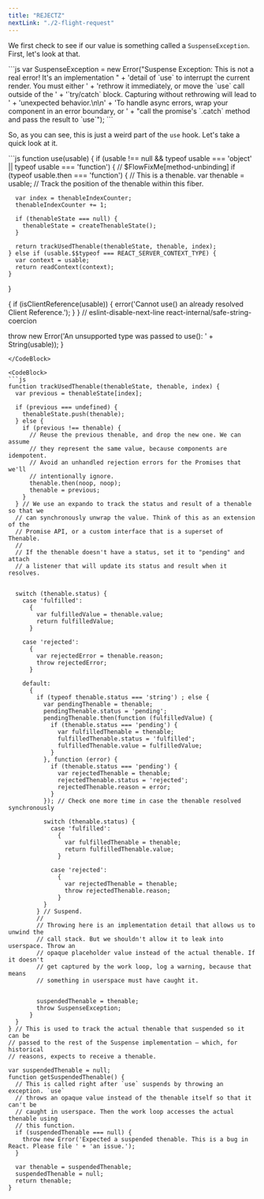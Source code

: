 ```yaml
---
title: "REJECTZ"
nextLink: "./2-flight-request"
---
```




We first check to see if our value is something called a `SuspenseException`. First, let's look at that.

<CodeBlock>
```js
var SuspenseException = new Error("Suspense Exception: This is not a real error! It's an implementation " 
+ 'detail of `use` to interrupt the current render. You must either ' 
+ 'rethrow it immediately, or move the `use` call outside of the ' 
+ '`try/catch` block. Capturing without rethrowing will lead to ' + 'unexpected behavior.\n\n' 
+ 'To handle async errors, wrap your component in an error boundary, or ' 
+ "call the promise's `.catch` method and pass the result to `use`");
```
</CodeBlock>

So, as you can see, this is just a weird part of the `use` hook. Let's take a quick look at it.

<CodeBlock>
```js
function use(usable) {
  if (usable !== null && typeof usable === 'object' || typeof usable === 'function') {
    // $FlowFixMe[method-unbinding]
    if (typeof usable.then === 'function') {
      // This is a thenable.
      var thenable = usable; // Track the position of the thenable within this fiber.

      var index = thenableIndexCounter;
      thenableIndexCounter += 1;

      if (thenableState === null) {
        thenableState = createThenableState();
      }

      return trackUsedThenable(thenableState, thenable, index);
    } else if (usable.$$typeof === REACT_SERVER_CONTEXT_TYPE) {
      var context = usable;
      return readContext(context);
    }
  }

  {
    if (isClientReference(usable)) {
      error('Cannot use() an already resolved Client Reference.');
    }
  } // eslint-disable-next-line react-internal/safe-string-coercion


  throw new Error('An unsupported type was passed to use(): ' + String(usable));
}
```
</CodeBlock>

<CodeBlock>
```js
function trackUsedThenable(thenableState, thenable, index) {
  var previous = thenableState[index];

  if (previous === undefined) {
    thenableState.push(thenable);
  } else {
    if (previous !== thenable) {
      // Reuse the previous thenable, and drop the new one. We can assume
      // they represent the same value, because components are idempotent.
      // Avoid an unhandled rejection errors for the Promises that we'll
      // intentionally ignore.
      thenable.then(noop, noop);
      thenable = previous;
    }
  } // We use an expando to track the status and result of a thenable so that we
  // can synchronously unwrap the value. Think of this as an extension of the
  // Promise API, or a custom interface that is a superset of Thenable.
  //
  // If the thenable doesn't have a status, set it to "pending" and attach
  // a listener that will update its status and result when it resolves.


  switch (thenable.status) {
    case 'fulfilled':
      {
        var fulfilledValue = thenable.value;
        return fulfilledValue;
      }

    case 'rejected':
      {
        var rejectedError = thenable.reason;
        throw rejectedError;
      }

    default:
      {
        if (typeof thenable.status === 'string') ; else {
          var pendingThenable = thenable;
          pendingThenable.status = 'pending';
          pendingThenable.then(function (fulfilledValue) {
            if (thenable.status === 'pending') {
              var fulfilledThenable = thenable;
              fulfilledThenable.status = 'fulfilled';
              fulfilledThenable.value = fulfilledValue;
            }
          }, function (error) {
            if (thenable.status === 'pending') {
              var rejectedThenable = thenable;
              rejectedThenable.status = 'rejected';
              rejectedThenable.reason = error;
            }
          }); // Check one more time in case the thenable resolved synchronously

          switch (thenable.status) {
            case 'fulfilled':
              {
                var fulfilledThenable = thenable;
                return fulfilledThenable.value;
              }

            case 'rejected':
              {
                var rejectedThenable = thenable;
                throw rejectedThenable.reason;
              }
          }
        } // Suspend.
        //
        // Throwing here is an implementation detail that allows us to unwind the
        // call stack. But we shouldn't allow it to leak into userspace. Throw an
        // opaque placeholder value instead of the actual thenable. If it doesn't
        // get captured by the work loop, log a warning, because that means
        // something in userspace must have caught it.


        suspendedThenable = thenable;
        throw SuspenseException;
      }
  }
} // This is used to track the actual thenable that suspended so it can be
// passed to the rest of the Suspense implementation — which, for historical
// reasons, expects to receive a thenable.

var suspendedThenable = null;
function getSuspendedThenable() {
  // This is called right after `use` suspends by throwing an exception. `use`
  // throws an opaque value instead of the thenable itself so that it can't be
  // caught in userspace. Then the work loop accesses the actual thenable using
  // this function.
  if (suspendedThenable === null) {
    throw new Error('Expected a suspended thenable. This is a bug in React. Please file ' + 'an issue.');
  }

  var thenable = suspendedThenable;
  suspendedThenable = null;
  return thenable;
}

```
</CodeBlock>